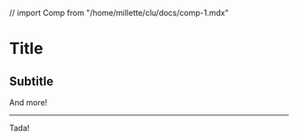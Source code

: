 // import Comp from "/home/millette/clu/docs/comp-1.mdx"

# Title
## Subtitle

And more!

---

<Comp />

Tada!
